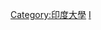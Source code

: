 {{Commonscat|Alumni by university or college in India}}

[[Category:印度大學|Category:印度大學]]
[[Category:亞洲的大學校友|I]]